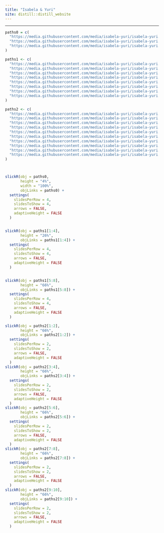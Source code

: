 ```yaml
---
title: "Isabela & Yuri"
site: distill::distill_website
---
```

----
<style type="text/css">
.slick-initialized .slick-slide {
    padding: 0;
}
</style>

<style type="text/css">
h1{
font-family: Taviraj;
}
</style>

<style type="text/css">
h2{
font-family: Taviraj;
}
</style>

<style type="text/css">
h3{
font-family: Taviraj;
</br>
}
</style>


<style type="text/css">
a{
font-size: 17px;
font-family: Taviraj;
}
</style>

<style type="text/css">
.navbar-fixed-top{
position: fixed;
}
</style>

<style type="text/css">
  .navbar-brand {
    content:url(https://media.githubusercontent.com/media/isabela-yuri/isabela-yuri.github.io/main/6bc7410d1d5c571c49960a66fb96a54a856e3fb3/imgs/sakura_complete_2.png);
    width:100%; /*width of your image*/
    max-width: 100%;
   height:auto; /*height of your image*/
  }
}
</style>

<style type="text/css">
   .title{
   font-size: 0px !important;;
}
</style>


<style type="text/css">
img{
padding: 3px;
}
</style>

<style  type="text/css">
.col-12 display: block;
position: fixed;
width: 100%;
left: 0;
</style>

<div class="row">
<div class="col-12">
```r
paths0 = c(
  "https://media.githubusercontent.com/media/isabela-yuri/isabela-yuri.github.io/main/6bc7410d1d5c571c49960a66fb96a54a856e3fb3/fotos/DSC04476.jpg",
  "https://media.githubusercontent.com/media/isabela-yuri/isabela-yuri.github.io/main/6bc7410d1d5c571c49960a66fb96a54a856e3fb3/fotos/DSC04079.jpg",
  "https://media.githubusercontent.com/media/isabela-yuri/isabela-yuri.github.io/main/6bc7410d1d5c571c49960a66fb96a54a856e3fb3/fotos/DSC04554.jpg"
)

paths1 <- c(
  "https://media.githubusercontent.com/media/isabela-yuri/isabela-yuri.github.io/main/6bc7410d1d5c571c49960a66fb96a54a856e3fb3/fotos/DSC_5291.JPG",
  "https://media.githubusercontent.com/media/isabela-yuri/isabela-yuri.github.io/main/6bc7410d1d5c571c49960a66fb96a54a856e3fb3/fotos/DSC_5573.JPG",
  "https://media.githubusercontent.com/media/isabela-yuri/isabela-yuri.github.io/main/6bc7410d1d5c571c49960a66fb96a54a856e3fb3/fotos/DSC_5335.JPG",
  "https://media.githubusercontent.com/media/isabela-yuri/isabela-yuri.github.io/main/6bc7410d1d5c571c49960a66fb96a54a856e3fb3/fotos/DSC_5499.JPG",
  "https://media.githubusercontent.com/media/isabela-yuri/isabela-yuri.github.io/main/6bc7410d1d5c571c49960a66fb96a54a856e3fb3/fotos/DSC_5533.JPG",
  "https://media.githubusercontent.com/media/isabela-yuri/isabela-yuri.github.io/main/6bc7410d1d5c571c49960a66fb96a54a856e3fb3/fotos/DSC_5595.JPG",
  "https://media.githubusercontent.com/media/isabela-yuri/isabela-yuri.github.io/main/6bc7410d1d5c571c49960a66fb96a54a856e3fb3/fotos/DSC_5676.JPG",
  "https://media.githubusercontent.com/media/isabela-yuri/isabela-yuri.github.io/main/6bc7410d1d5c571c49960a66fb96a54a856e3fb3/fotos/DSC_5509.JPG"
)

paths2 <- c(
  "https://media.githubusercontent.com/media/isabela-yuri/isabela-yuri.github.io/main/6bc7410d1d5c571c49960a66fb96a54a856e3fb3/fotos/DSC_5142.JPG",
  "https://media.githubusercontent.com/media/isabela-yuri/isabela-yuri.github.io/main/6bc7410d1d5c571c49960a66fb96a54a856e3fb3/fotos/DSC_5651.JPG",
  "https://media.githubusercontent.com/media/isabela-yuri/isabela-yuri.github.io/main/6bc7410d1d5c571c49960a66fb96a54a856e3fb3/fotos/DSC_5212.JPG",
  "https://media.githubusercontent.com/media/isabela-yuri/isabela-yuri.github.io/main/6bc7410d1d5c571c49960a66fb96a54a856e3fb3/fotos/DSC_5325.JPG",
  "https://media.githubusercontent.com/media/isabela-yuri/isabela-yuri.github.io/main/6bc7410d1d5c571c49960a66fb96a54a856e3fb3/fotos/DSC_5474.JPG",
  "https://media.githubusercontent.com/media/isabela-yuri/isabela-yuri.github.io/main/6bc7410d1d5c571c49960a66fb96a54a856e3fb3/fotos/DSC_5715.JPG",
  "https://media.githubusercontent.com/media/isabela-yuri/isabela-yuri.github.io/main/6bc7410d1d5c571c49960a66fb96a54a856e3fb3/fotos/DSC_5792.JPG",
  "https://media.githubusercontent.com/media/isabela-yuri/isabela-yuri.github.io/main/6bc7410d1d5c571c49960a66fb96a54a856e3fb3/fotos/DSC_5173.JPG",
  "https://media.githubusercontent.com/media/isabela-yuri/isabela-yuri.github.io/main/6bc7410d1d5c571c49960a66fb96a54a856e3fb3/fotos/DSC_5778.JPG",
  "https://media.githubusercontent.com/media/isabela-yuri/isabela-yuri.github.io/main/6bc7410d1d5c571c49960a66fb96a54a856e3fb3/fotos/DSC_5797.JPG"
)



slickR(obj = paths0,
       height = "4%",
       width = "100%",
       objLinks = paths0) +
  settings(
    slidesPerRow = 4,
    slidesToShow = 4,
    arrows = FALSE,
    adaptiveHeight = FALSE
  )


slickR(obj = paths1[1:4],
       height = "26%",
       objLinks = paths1[1:4]) +
  settings(
    slidesPerRow = 4,
    slidesToShow = 4,
    arrows = FALSE,
    adaptiveHeight = FALSE
  )


slickR(obj = paths1[5:8],
       height = "66%",
       objLinks = paths1[5:8]) +
  settings(
    slidesPerRow = 4,
    slidesToShow = 4,
    arrows = FALSE,
    adaptiveHeight = FALSE
  )

slickR(obj = paths2[1:2],
       height = "66%",
       objLinks = paths2[1:2]) +
  settings(
    slidesPerRow = 2,
    slidesToShow = 2,
    arrows = FALSE,
    adaptiveHeight = FALSE
  )
slickR(obj = paths2[3:4],
       height = "66%",
       objLinks = paths2[3:4]) +
  settings(
    slidesPerRow = 2,
    slidesToShow = 2,
    arrows = FALSE,
    adaptiveHeight = FALSE
  )
slickR(obj = paths2[5:6],
       height = "66%",
       objLinks = paths2[5:6]) +
  settings(
    slidesPerRow = 2,
    slidesToShow = 2,
    arrows = FALSE,
    adaptiveHeight = FALSE
  )
slickR(obj = paths2[7:8],
       height = "66%",
       objLinks = paths2[7:8]) +
  settings(
    slidesPerRow = 2,
    slidesToShow = 2,
    arrows = FALSE,
    adaptiveHeight = FALSE
  )
slickR(obj = paths2[9:10],
       height = "66%",
       objLinks = paths2[9:10]) +
  settings(
    slidesPerRow = 2,
    slidesToShow = 2,
    arrows = FALSE,
    adaptiveHeight = FALSE
  )
```
</div>
</div>
